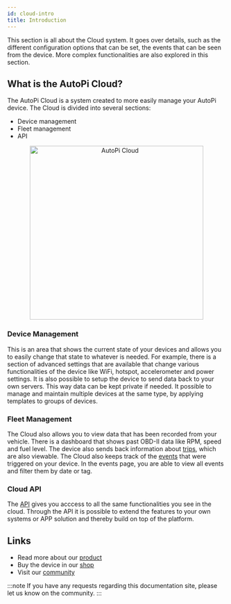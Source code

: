 ```yaml
---
id: cloud-intro
title: Introduction
---
```



This section is all about the Cloud system. It goes over details, such as the different configuration
options that can be set, the events that can be seen from the device. More complex functionalities
are also explored in this section.

## What is the AutoPi Cloud?

The AutoPi Cloud is a system created to more easily manage your AutoPi device. The Cloud is divided into several sections:

- Device management 
- Fleet management 
- API

<p align="center">
  <img src={useBaseUrl('/img/cloud/intro/cloud_device_setups_scaled.png')} alt="AutoPi Cloud" width="400"/>
</p>

### Device Management
This is an area that shows the current state of your devices and allows you to easily change that
state to whatever is needed. For example, there is a section of advanced settings that are
available that change various functionalities of the device like WiFi, hotspot, accelerometer
and power settings. It is also possible to setup the device to send data back to your own servers.
This way data can be kept private if needed. It possible to manage and maintain multiple devices at the same type, by applying templates to groups of devices.


### Fleet Management
The Cloud also allows you to view data that has been recorded from your vehicle. There is a dashboard that
shows past OBD-II data like RPM, speed and fuel level. The device also sends back information about
[trips](/cloud/fleet_management/vehicles/trips/introduction), which are also viewable. The Cloud also keeps track of the
[events](/cloud/device_management/events/index.md) that were triggered on your device. In the events page, you are
able to view all events and filter them by date or tag.

### Cloud API
The [API](/getting_started/api/api-intro) gives you acccess to all the same functionalities you see in the cloud. Through the API it is possible to extend the features to your own systems or APP solution and thereby build on top of the platform. 

## Links
  - Read more about our [product](https://autopi.io)
  - Buy the device in our [shop](https://shop.autopi.io)
  - Visit our [community](https://community.autopi.io)

:::note
If you have any requests regarding this documentation site, please let us know on the community.
:::
